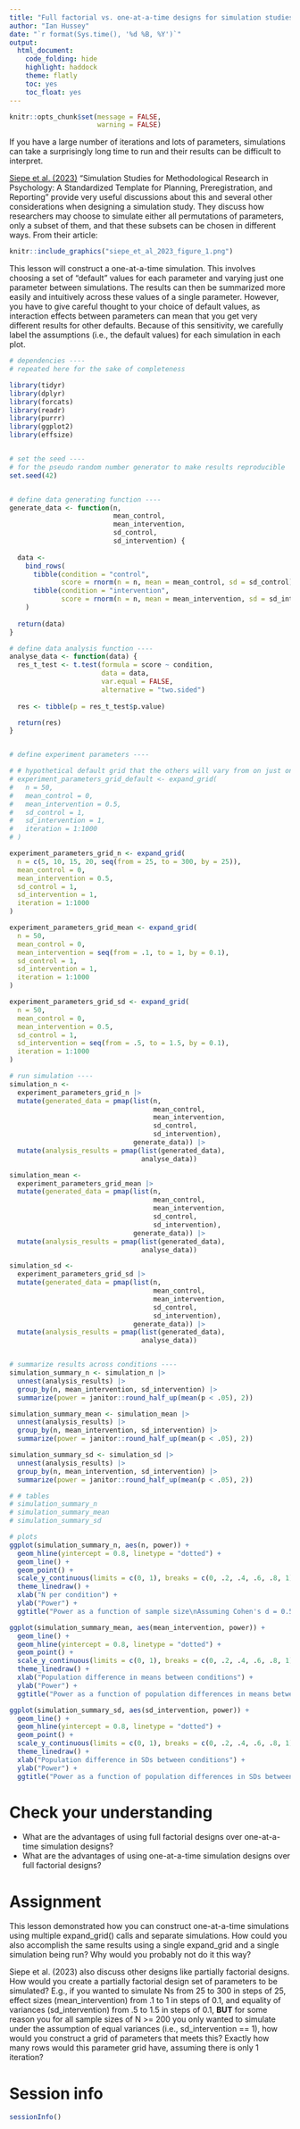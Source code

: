 ```yaml
---
title: "Full factorial vs. one-at-a-time designs for simulation studies"
author: "Ian Hussey"
date: "`r format(Sys.time(), '%d %B, %Y')`"
output:
  html_document:
    code_folding: hide
    highlight: haddock
    theme: flatly
    toc: yes
    toc_float: yes
---
```


```r

knitr::opts_chunk$set(message = FALSE,
                      warning = FALSE)

```

If you have a large number of iterations and lots of parameters, simulations can take a surprisingly long time to run and their results can be difficult to interpret. 

[Siepe et al. (2023)](https://osf.io/preprints/psyarxiv/ufgy6/) "Simulation Studies for Methodological Research in Psychology: A Standardized Template for Planning, Preregistration, and Reporting" provide very useful discussions about this and several other considerations when designing a simulation study. They discuss how researchers may choose to simulate either all permutations of parameters, only a subset of them, and that these subsets can be chosen in different ways. From their article: 

```r

knitr::include_graphics("siepe_et_al_2023_figure_1.png")

```

This lesson will construct a one-at-a-time simulation. This involves choosing a set of "default" values for each parameter and varying just one parameter between simulations. The results can then be summarized more easily and intuitively across these values of a single parameter. However, you have to give careful thought to your choice of default values, as interaction effects between parameters can mean that you get very different results for other defaults. Because of this sensitivity, we carefully label the assumptions (i.e., the default values) for each simulation in each plot. 

```r

# dependencies ----
# repeated here for the sake of completeness 

library(tidyr)
library(dplyr)
library(forcats)
library(readr)
library(purrr) 
library(ggplot2)
library(effsize)


# set the seed ----
# for the pseudo random number generator to make results reproducible
set.seed(42)


# define data generating function ----
generate_data <- function(n,
                          mean_control,
                          mean_intervention,
                          sd_control,
                          sd_intervention) {
  
  data <- 
    bind_rows(
      tibble(condition = "control",
             score = rnorm(n = n, mean = mean_control, sd = sd_control)),
      tibble(condition = "intervention",
             score = rnorm(n = n, mean = mean_intervention, sd = sd_intervention))
    ) 
  
  return(data)
}

# define data analysis function ----
analyse_data <- function(data) {
  res_t_test <- t.test(formula = score ~ condition, 
                       data = data,
                       var.equal = FALSE,
                       alternative = "two.sided")
  
  res <- tibble(p = res_t_test$p.value)

  return(res)
}


# define experiment parameters ----

# # hypothetical default grid that the others will vary from on just on parameter at a time
# experiment_parameters_grid_default <- expand_grid(
#   n = 50,
#   mean_control = 0,
#   mean_intervention = 0.5, 
#   sd_control = 1,
#   sd_intervention = 1,
#   iteration = 1:1000
# )

experiment_parameters_grid_n <- expand_grid(
  n = c(5, 10, 15, 20, seq(from = 25, to = 300, by = 25)),
  mean_control = 0,
  mean_intervention = 0.5,
  sd_control = 1,
  sd_intervention = 1,
  iteration = 1:1000
)

experiment_parameters_grid_mean <- expand_grid(
  n = 50,
  mean_control = 0,
  mean_intervention = seq(from = .1, to = 1, by = 0.1),
  sd_control = 1,
  sd_intervention = 1,
  iteration = 1:1000
)

experiment_parameters_grid_sd <- expand_grid(
  n = 50,
  mean_control = 0,
  mean_intervention = 0.5,
  sd_control = 1,
  sd_intervention = seq(from = .5, to = 1.5, by = 0.1),
  iteration = 1:1000
)

# run simulation ----
simulation_n <- 
  experiment_parameters_grid_n |>
  mutate(generated_data = pmap(list(n,
                                    mean_control,
                                    mean_intervention,
                                    sd_control,
                                    sd_intervention),
                               generate_data)) |>
  mutate(analysis_results = pmap(list(generated_data),
                                 analyse_data))

simulation_mean <- 
  experiment_parameters_grid_mean |>
  mutate(generated_data = pmap(list(n,
                                    mean_control,
                                    mean_intervention,
                                    sd_control,
                                    sd_intervention),
                               generate_data)) |>
  mutate(analysis_results = pmap(list(generated_data),
                                 analyse_data))

simulation_sd <- 
  experiment_parameters_grid_sd |>
  mutate(generated_data = pmap(list(n,
                                    mean_control,
                                    mean_intervention,
                                    sd_control,
                                    sd_intervention),
                               generate_data)) |>
  mutate(analysis_results = pmap(list(generated_data),
                                 analyse_data))


# summarize results across conditions ----
simulation_summary_n <- simulation_n |>
  unnest(analysis_results) |>
  group_by(n, mean_intervention, sd_intervention) |>
  summarize(power = janitor::round_half_up(mean(p < .05), 2))

simulation_summary_mean <- simulation_mean |>
  unnest(analysis_results) |>
  group_by(n, mean_intervention, sd_intervention) |>
  summarize(power = janitor::round_half_up(mean(p < .05), 2))

simulation_summary_sd <- simulation_sd |>
  unnest(analysis_results) |>
  group_by(n, mean_intervention, sd_intervention) |>
  summarize(power = janitor::round_half_up(mean(p < .05), 2))

# # tables
# simulation_summary_n
# simulation_summary_mean
# simulation_summary_sd

# plots
ggplot(simulation_summary_n, aes(n, power)) + 
  geom_hline(yintercept = 0.8, linetype = "dotted") +
  geom_line() +
  geom_point() +
  scale_y_continuous(limits = c(0, 1), breaks = c(0, .2, .4, .6, .8, 1)) +
  theme_linedraw() +
  xlab("N per condition") +
  ylab("Power") +
  ggtitle("Power as a function of sample size\nAssuming Cohen's d = 0.5 and equal variances") 

ggplot(simulation_summary_mean, aes(mean_intervention, power)) + 
  geom_line() +
  geom_hline(yintercept = 0.8, linetype = "dotted") +
  geom_point() +
  scale_y_continuous(limits = c(0, 1), breaks = c(0, .2, .4, .6, .8, 1)) +
  theme_linedraw() +
  xlab("Population difference in means between conditions") +
  ylab("Power") +
  ggtitle("Power as a function of population differences in means between conditions\nAssuming n = 50 per condition and equal variances")

ggplot(simulation_summary_sd, aes(sd_intervention, power)) + 
  geom_line() +
  geom_hline(yintercept = 0.8, linetype = "dotted") +
  geom_point() +
  scale_y_continuous(limits = c(0, 1), breaks = c(0, .2, .4, .6, .8, 1)) +
  theme_linedraw() +
  xlab("Population difference in SDs between conditions") +
  ylab("Power") +
  ggtitle("Power as a function of population differences in SDs between conditions\nAssuming n = 50 per condition and Cohen's d = 0.5")

```

# Check your understanding

- What are the advantages of using full factorial designs over one-at-a-time simulation designs? 
- What are the advantages of using one-at-a-time simulation designs over full factorial designs?

# Assignment

This lesson demonstrated how you can construct one-at-a-time simulations using multiple expand_grid() calls and separate simulations. How could you also accomplish the same results using a single expand_grid and a single simulation being run? Why would you probably not do it this way?

Siepe et al. (2023) also discuss other designs like partially factorial designs. How would you create a partially factorial design set of parameters to be simulated? E.g., if you wanted to simulate Ns from 25 to 300 in steps of 25, effect sizes (mean_intervention) from .1 to 1 in steps of 0.1, and equality of variances (sd_intervention) from .5 to 1.5 in steps of 0.1, **BUT** for some reason you for all sample sizes of N >= 200 you only wanted to simulate under the assumption of equal variances (i.e., sd_intervention == 1), how would you construct a grid of parameters that meets this? Exactly how many rows would this parameter grid have, assuming there is only 1 iteration? 

# Session info

```r

sessionInfo()

```


